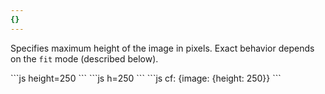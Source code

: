 ```yaml
---
{}
---
```


Specifies maximum height of the image in pixels. Exact behavior depends on the `fit` mode (described below).

<Tabs>
  <TabItem label="URL format">
    ```js
    height=250
    ```
  </TabItem>
  <TabItem label="URL format alias">
  ```js
  h=250
  ```
  </TabItem>
  <TabItem label="Workers">
  ```js
  cf: {image: {height: 250}}
  ```
  </TabItem>
</Tabs>